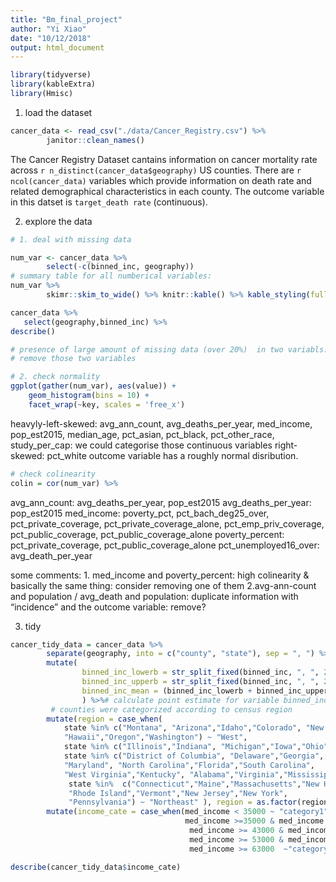 ```yaml
---
title: "Bm_final_project"
author: "Yi Xiao"
date: "10/12/2018"
output: html_document
---
```

```r
library(tidyverse)
library(kableExtra)
library(Hmisc)
```

1. load the dataset
```r
cancer_data <- read_csv("./data/Cancer_Registry.csv") %>%
        janitor::clean_names()
```
The Cancer Registry Dataset cantains information on cancer mortality rate across `r n_distinct(cancer_data$geography)` US counties. There are `r ncol(cancer_data)` variables which provide information on death rate and related demographical characteristics in each county. The outcome variable in this datset is `target_death rate` (continuous). 

2. explore the data

```r
# 1. deal with missing data

num_var <- cancer_data %>%
        select(-c(binned_inc, geography))
# summary table for all numberical variables:
num_var %>%
        skimr::skim_to_wide() %>% knitr::kable() %>% kable_styling(full_width = F, position = "left")

cancer_data %>%
   select(geography,binned_inc) %>%
describe()

# presence of large amount of missing data (over 20%)  in two variabls: pct_some_col18_24 and pct_private_coverage_alone
# remove those two variables 

```
 
 
```r
# 2. check normality
ggplot(gather(num_var), aes(value)) + 
    geom_histogram(bins = 10) + 
    facet_wrap(~key, scales = 'free_x')
```
 
heavyly-left-skewed: avg_ann_count, avg_deaths_per_year, med_income, pop_est2015, median_age, pct_asian, pct_black, pct_other_race, study_per_cap: we could categorise those continuous variables
right-skewed: pct_white
outcome variable has a roughly normal disribution.

```r
# check colinearity
colin = cor(num_var) %>%

```

avg_ann_count: avg_deaths_per_year, pop_est2015
avg_deaths_per_year: pop_est2015
med_income: poverty_pct, pct_bach_deg25_over, pct_private_coverage, pct_private_coverage_alone, pct_emp_priv_coverage, pct_public_coverage, pct_public_coverage_alone
poverty_percent: pct_private_coverage, pct_public_coverage_alone
pct_unemployed16_over: avg_death_per_year


some comments:
1. med_income and poverty_percent: high colinearity & basically the same thing: consider removing one of them
2.avg-ann-count and population / avg_death and population: duplicate information with "incidence" and the outcome variable: remove?



3. tidy
```r
cancer_tidy_data = cancer_data %>% 
        separate(geography, into = c("county", "state"), sep = ", ") %>%
        mutate(
                binned_inc_lowerb = str_split_fixed(binned_inc, ", ", 2)[ ,1] %>% parse_number(), 
                binned_inc_upperb = str_split_fixed(binned_inc, ", ", 2)[ ,2] %>% parse_number(), 
                binned_inc_mean = (binned_inc_lowerb + binned_inc_upperb)/2
                ) %>%# calculate point estimate for variable binned_inc  
         # counties were categorized according to census region
        mutate(region = case_when(  
            state %in% c("Montana", "Arizona","Idaho","Colorado", "New     Mexico","Utah","Nevada","Wyoming","Alaska","California",
            "Hawaii","Oregon","Washington") ~ "West",
            state %in% c("Illinois","Indiana", "Michigan","Iowa","Ohio", "Kansas","Minnesota","Missouri","Wisconsin", "Nebraska","North Dakota","South Dakota") ~ "Midwest",
            state %in% c("District of Columbia", "Delaware","Georgia",
            "Maryland", "North Carolina","Florida","South Carolina",
            "West Virginia","Kentucky", "Alabama","Virginia","Mississippi", "Arkansas","Tennessee","Louisiana","Oklahoma","Texas") ~ "South",
             state %in%  c("Connecticut","Maine","Massachusetts","New Hampshire",
             "Rhode Island","Vermont","New Jersey","New York",
             "Pennsylvania") ~ "Northeast" ), region = as.factor(region) %>% fct_relevel(., "West", "Midwest", "Northeast", "South")) %>%
        mutate(income_cate = case_when(med_income < 35000 ~ "category1",
                                       med_income >=35000 & med_income < 42999 ~ "category2",
                                        med_income >= 43000 & med_income <= 52999 ~ "category3",
                                        med_income >= 53000 & med_income <= 62999~ "category4",
                                        med_income >= 63000  ~"category5"), income_cate = fct_relevel(income_cate, c("category1", "category2", "category3", "category4", "category5"))) 

describe(cancer_tidy_data$income_cate)
 
        
    
        
```

